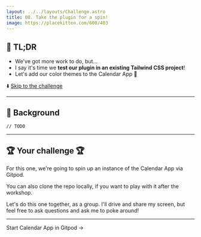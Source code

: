 ```yaml
---
layout: ../../layouts/Challenge.astro
title: 08. Take the plugin for a spin!
image: https://placekitten.com/600/403
---
```



## 🐇 TL;DR

- We've got more work to do, but...
- I say it's time we **test our plugin in an existing Tailwind CSS project**!
- Let's add our color themes to the Calendar App 🎉

⬇️ [Skip to the challenge](#-your-challenge)

---

## 🐢 Background

`// TODO`

---

## 🏆 Your challenge 🏆

For this one, we're going to spin up an instance of the Calendar App via Gitpod.

You can also clone the repo locally, if you want to play with it after the workshop.

Let's do this one together, as a group. I'll drive and share my screen, but feel free to ask questions and ask me to poke around!

---

<ButtonLink path="https://gitpod.io/#https://github.com/pro-tailwind/workshop-multi-theme">
  <span>Start Calendar App in Gitpod &rarr;</span>
</ButtonLink>
